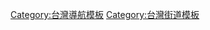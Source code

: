 {{Navbox
|name  = 桃園市中壢區重要道路
|title  = [[桃園市]][[中壢區]]重要道路
|groupstyle = width:60px;
|state  = 
|group1 = 外環道路
|list1  = [[環北路 (中壢區)|環北路]]－[[環西路 (中壢區)|環西路]]－[[環南路 (平鎮區)|環南路]]（[[平鎮區]]）－[[環中東路 (桃園市)|環中東路]]
|group2 = 聯外道路
|list2  = [[中華路 (中壢區)|中華路]]－[[延平路_(桃園市)|延平路]]｜[[中園路]]｜[[新生路_(中壢區)|新生路]]｜[[中豐路 (桃園市)|中豐路]]－[[中原路 (中壢區)|中原路]]｜[[民權路_(中壢區)|民權路]]｜[[中正路_(中壢區)|中正路]]－[[志廣路]]｜[[民族路 (桃園市)|民族路]]｜[[龍岡路]]－[[健行路 (中壢區)|健行路]]｜[[中山路 (中壢區)|中山路]]－[[中山東路 (中壢區)|中山東路]]｜[[新中北路]]｜[[文化路_(中壢區)|文化路]]－[[合圳南路]]－[[合圳北路]]｜[[文中路]]｜[[義民路_(桃園市)|義民路]]
|group3 = 其它主要道路
|list3  = [[高鐵南路]]－[[高鐵北路]]｜[[中央西路]]－[[中央東路]]｜[[新明路 (中壢區)|新明路]]－[[元化路]]｜[[明德路 (中壢區)|明德路]]｜[[普忠路]]
}}
<noinclude>
[[Category:台灣導航模板]]
[[Category:台灣街道模板]]
</noinclude>